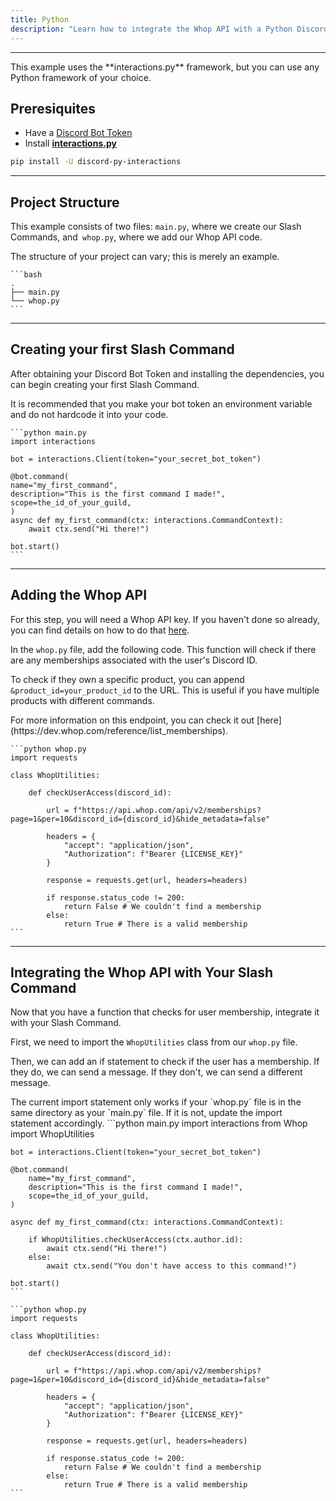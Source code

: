 ```yaml
---
title: Python
description: "Learn how to integrate the Whop API with a Python Discord bot to restrict access to bot commands based on user membership."
---
```


---

<Note>
  This example uses the **interactions.py** framework, but you can use any
  Python framework of your choice.
</Note>

## Preresiquites

- Have a [Discord Bot Token](https://www.writebots.com/discord-bot-token/)
- Install [**interactions.py**](https://pypi.org/project/discord-py-interactions/)

```bash
pip install -U discord-py-interactions
```

---

## Project Structure

This example consists of two files: `main.py`, where we create our Slash Commands, and` whop.py`, where we add our Whop API code.

<Note>The structure of your project can vary; this is merely an example.</Note>

    ```bash
    .
    ├── main.py
    └── whop.py
    ```

---

## Creating your first Slash Command

After obtaining your Discord Bot Token and installing the dependencies, you can begin creating your first Slash Command.

<Warning>
  It is recommended that you make your bot token an environment variable and do
  not hardcode it into your code.
</Warning>

    ```python main.py
    import interactions

    bot = interactions.Client(token="your_secret_bot_token")

    @bot.command(
    name="my_first_command",
    description="This is the first command I made!",
    scope=the_id_of_your_guild,
    )
    async def my_first_command(ctx: interactions.CommandContext):
        await ctx.send("Hi there!")

    bot.start()
    ```

---

## Adding the Whop API

For this step, you will need a Whop API key. If you haven't done so already, you can find details on how to do that [here](/authorization#api-keys).

In the `whop.py` file, add the following code. This function will check if there are any memberships associated with the user's Discord ID.

To check if they own a specific product, you can append `&product_id=your_product_id` to the URL. This is useful if you have multiple products with different commands.

<Note>
  For more information on this endpoint, you can check it out
  [here](https://dev.whop.com/reference/list_memberships).
</Note>

    ```python whop.py
    import requests

    class WhopUtilities:

        def checkUserAccess(discord_id):

            url = f"https://api.whop.com/api/v2/memberships?page=1&per=10&discord_id={discord_id}&hide_metadata=false"

            headers = {
                "accept": "application/json",
                "Authorization": f"Bearer {LICENSE_KEY}"
            }

            response = requests.get(url, headers=headers)

            if response.status_code != 200:
                return False # We couldn't find a membership
            else:
                return True # There is a valid membership
    ```

---

## Integrating the Whop API with Your Slash Command

Now that you have a function that checks for user membership, integrate it with your Slash Command.

First, we need to import the `WhopUtilities` class from our `whop.py` file.

Then, we can add an if statement to check if the user has a membership. If they do, we can send a message. If they don't, we can send a different message.

<Warning>
  The current import statement only works if your `whop.py` file is in the same
  directory as your `main.py` file. If it is not, update the import statement
  accordingly.
</Warning>

<CodeGroup>
    ```python main.py
    import interactions
    from Whop import WhopUtilities

    bot = interactions.Client(token="your_secret_bot_token")

    @bot.command(
        name="my_first_command",
        description="This is the first command I made!",
        scope=the_id_of_your_guild,
    )

    async def my_first_command(ctx: interactions.CommandContext):

        if WhopUtilities.checkUserAccess(ctx.author.id):
            await ctx.send("Hi there!")
        else:
            await ctx.send("You don't have access to this command!")

    bot.start()
    ```

    ```python whop.py
    import requests

    class WhopUtilities:

        def checkUserAccess(discord_id):

            url = f"https://api.whop.com/api/v2/memberships?page=1&per=10&discord_id={discord_id}&hide_metadata=false"

            headers = {
                "accept": "application/json",
                "Authorization": f"Bearer {LICENSE_KEY}"
            }

            response = requests.get(url, headers=headers)

            if response.status_code != 200:
                return False # We couldn't find a membership
            else:
                return True # There is a valid membership
    ```

</CodeGroup>
